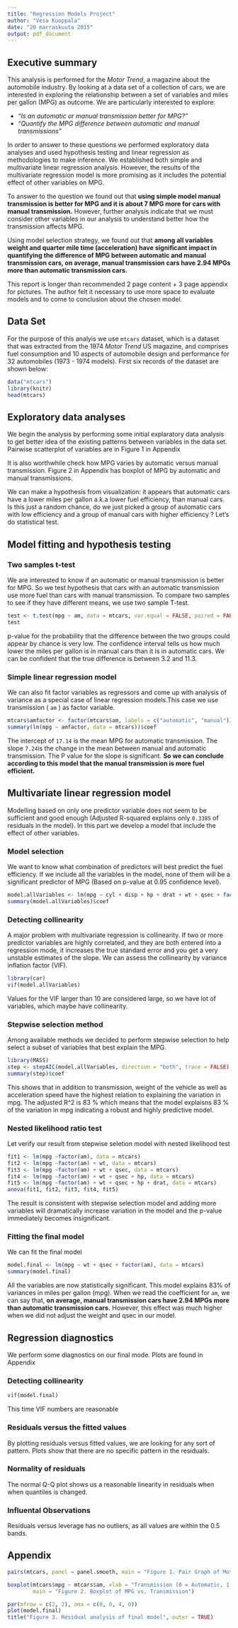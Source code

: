 ```yaml
---
title: "Regression Models Project"
author: "Vesa Kuoppala"
date: "20 marraskuuta 2015"
output: pdf_document
---
```



## Executive summary

This analysis is performed for the *Motor Trend*, a magazine about the automobile industry. By looking at a data set of a collection of cars, we are interested in exploring the relationship between a set of variables and miles per gallon (MPG) as outcome. We are particularly interested to explore:

+ *"Is an automatic or manual transmission better for MPG?"*
+ *"Quantify the MPG difference between automatic and manual transmissions"*

In order to answer to these questions we performed exploratory data analyses and used hypothesis testing and linear regression as methodologies to make inference. We established both simple and multivariate linear regression analysis.
However, the results of the multivariate regression model is more promising as it includes the potential effect of other variables on MPG.

To answer to the question we found out that **using simple model manual transmission is better for MPG and it is about 7 MPG more for cars with manual transmission.** However, further analysis indicate that we must consider other variables in our analysis to understand better how the transmission affects MPG.

Using model selection strategy, we found out that **among all variables weight and quarter mile time (acceleration) have significant impact in quantifying the difference of MPG between automatic and manual transmission cars, on average, manual transmission cars have 2.94 MPGs more than automatic transmission cars.** 

This report is longer than recommended 2 page content + 3 page appendix for pictures. The author felt it necessary to use more space to evaluate models and to come to conclusion about the chosen model.

## Data Set

For the purpose of this analyis we use `mtcars` dataset, which is a dataset that was extracted from the 1974 *Motor Trend* US magazine, and comprises fuel consumption and 10 aspects of automobile design and performance for 32 automobiles (1973 - 1974 models). First six records of the dataset are shown below:
```r
data("mtcars")
library(knitr)
head(mtcars)
```
## Exploratory data analyses

We begin the analysis by performing some initial explaratory data analysis to get better idea of the existing patterns between variables in the data set. Pairwise scatterplot of variables are in Figure 1 in Appendix

It is also worthwhile check how MPG varies by automatic versus manual transmission. Figure 2 in Appendix has boxplot of MPG by automatic and manual transmissions.

We can make a hypothesis from visualization: it appears that automatic cars have a lower miles per gallon a.k.a lower fuel efficiency, than manual cars. Is this just a random chance, do we just picked a group of automatic cars with low efficiency and a group of manual cars with higher efficiency ? Let's do statistical test.

## Model fitting and hypothesis testing

### Two samples t-test

We are interested to know if an automatic or manual transmission is better for MPG. So we test hypothesis that cars with an automatic transmission use more fuel than cars with manual transmission. To compare two samples to see if they have different means, we use two sample T-test.

```r
test <- t.test(mpg ~ am, data = mtcars, var.equal = FALSE, paired = FALSE, conf.level = .95)
test
```
p-value for the probability that the difference between the two groups could appear by chance is very low. The confidence interval tells us how much lower the miles per gallon is in manual cars than it is in automatic cars. We can be confident that the true difference is between 3.2 and 11.3.


### Simple linear regression model

We can also fit factor variables as regressors and come up with analysis of variance as a special case of linear regression models.This case we use transmission ( `am` ) as factor variable.

``` r
mtcars$amfactor <- factor(mtcars$am, labels = c("automatic", "manual"))
summary(lm(mpg ~ amfactor, data = mtcars))$coef
```
The intercept of `17.14` is the mean MPG for automatic transmission. The slope `7.24`is the change in the mean between manual and automatic transmission. The P value for the slope is significant. **So we can conclude according to this model that the manual transmission is more fuel efficient.**

## Multivariate linear regression model

Modelling based on only one predictor variable does not seem to be sufficient and good enough (Adjusted R-squared explains only `0.3385` of residuals in the model). In this part we develop a model that include the effect of other variables.

### Model selection
We want to know what combination of predictors will best predict the fuel efficiency.
If we include all the variables in the model, none of them will be a significant predictor of MPG (Based on p-value at 0.95 confidence level). 
``` r
model.allVariables <- lm(mpg ~ cyl + disp + hp + drat + wt + qsec + factor(vs) + factor(am) + gear + carb, data = mtcars) 
summary(model.allVariables)$coef
```
### Detecting collinearity
A major problem with multivariate regression is collinearity. If two or more predictor variables are highly correlated, and they are both entered into a regression mode, it increases the true standard error and you get a very unstable estimates of the slope. We can assess the collinearity by variance inflation factor (VIF).
``` r
library(car)
vif(model.allVariables)
```
Values for the VIF larger than 10 are considered large, so we have lot of variables, which maybe have collinearity.

### Stepwise selection method

Among available methods we decided to perform stepwise selection to help select a subset of variables that best explain the MPG.
``` r

library(MASS)
step <- stepAIC(model.allVariables, direction = "both", trace = FALSE)
summary(step)$coef
```
This shows that in addition to transmission, weight of the vehicle as well as acceleration speed have the highest relation to explaining the variation in mpg. The adjusted R^2 is 83 % which means that the model explaisns 83 % of the variation in mpg indicating a robust and highly predictive model.


### Nested likelihood ratio test
Let verify our result from stepwise seletion model with nested likelihood test
``` r
fit1 <- lm(mpg ~factor(am), data = mtcars)
fit2 <- lm(mpg ~factor(am) + wt, data = mtcars)
fit3 <- lm(mpg ~factor(am) + wt + qsec, data = mtcars)
fit4 <- lm(mpg ~factor(am) + wt + qsec + hp, data = mtcars)
fit5 <- lm(mpg ~factor(am) + wt + qsec + hp + drat, data = mtcars)
anova(fit1, fit2, fit3, fit4, fit5)
```
The result is consistent with stepwise selection model and adding more variables will dramatically increase variation in the model and the p-value immediately becomes insignificant.

### Fitting the final model

We can fit the final model
``` r
model.final <- lm(mpg ~ wt + qsec + factor(am), data = mtcars)
summary(model.final)
```
All the variables are now statistically significant. This model explains 83% of variances in miles per gallon (mpg). When we read the coefficient for `am`, we can say that, **on average, manual transmission cars have 2.94 MPGs more than automatic transmission cars.** However, this effect was much higher when we did not adjust the weight and qsec in our model.


## Regression diagnostics

We perform some diagnostics on our final mode. Plots are found in Appendix

### Detecting collinearity

``` r
vif(model.final)
```
This time VIF numbers are reasonable

### Residuals versus the fitted values

By plotting residuals versus fitted values, we are looking for any sort of pattern. Plots show that there are no specific pattern in the residuals.

### Normality of residuals

The normal Q-Q plot shows us a reasonable linearity in residuals when when quantiles is changed.

### Influental Observations

Residuals versus leverage has no outliers, as all values are within the 0.5 bands.

## Appendix


``` r
pairs(mtcars, panel = panel.smooth, main = "Figure 1. Pair Graph of Motor Trend Car road Tests")
```

```r
boxplot(mtcars$mpg ~ mtcars$am, xlab = "Transmission (0 = Automatic, 1 = Manual)", ylab = "MPG",
        main = "Figure 2. Boxplot of MPG vs. Transmission")
```

```r
par(mfrow = c(2, 2), oma = c(0, 0, 4, 0))
plot(model.final)
title("Figure 3. Residual analysis of final model", outer = TRUE)
```

